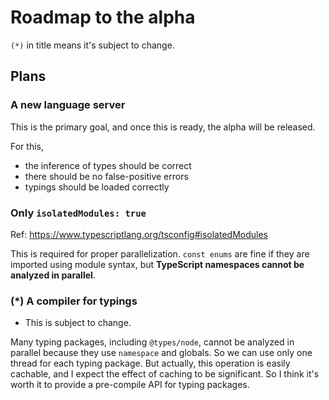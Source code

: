 # Roadmap to the alpha

`(*)` in title means it's subject to change.



## Plans

### A new language server    

This is the primary goal, and once this is ready, the alpha will be released.

For this, 

 - the inference of types should be correct
 - there should be no false-positive errors
 - typings should be loaded correctly

### Only `isolatedModules: true`

Ref: https://www.typescriptlang.org/tsconfig#isolatedModules

This is required for proper parallelization. `const enums` are fine if they are imported using module syntax, but **TypeScript namespaces cannot be analyzed in parallel**.

### (*) A compiler for typings

 - This is subject to change.

Many typing packages, including `@types/node`, cannot be analyzed in parallel because they use `namespace` and globals.
So we can use only one thread for each typing package.
But actually, this operation is easily cachable, and I expect the effect of caching to be significant.
So I think it's worth it to provide a pre-compile API for typing packages.
